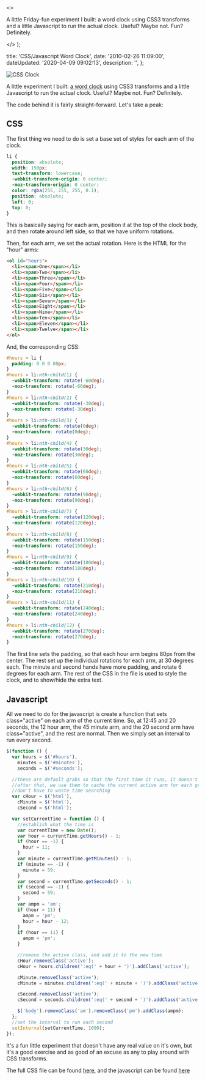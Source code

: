   <>
    <p>
      A little Friday-fun experiment I built&#58; a word clock using CSS3
      transforms and a little Javascript to run the actual clock. Useful? Maybe
      not. Fun? Definitely.
    </p>
  </>
);


  title: 'CSS/Javascript Word Clock',
  date: '2010-02-26 11:09:00',
  dateUpdated: '2020-04-09 09:02:13',
  description: '',
};

<img src="/images/uploads/clock2.png" class="insetRight" alt="CSS Clock" />

A little experiment I built: [a word clock](http://danieltott.github.io/CSS3-clock/) using CSS3 transforms and a little Javascript to run the actual clock. Useful? Maybe not. Fun? Definitely.

The code behind it is fairly straight-forward. Let's take a peak:

## CSS

The first thing we need to do is set a base set of styles for each arm of the clock.

```css
li {
  position: absolute;
  width: 150px;
  text-transform: lowercase;
  -webkit-transform-origin: 0 center;
  -moz-transform-origin: 0 center;
  color: rgba(255, 255, 255, 0.1);
  position: absolute;
  left: 0;
  top: 0;
}
```

This is basically saying for each arm, position it at the top of the clock body, and then rotate around left side, so that we have uniform rotations.

Then, for each arm, we set the actual rotation. Here is the HTML for the "hour" arms:

```html
<ol id="hours">
  <li><span>One</span></li>
  <li><span>Two</span></li>
  <li><span>Three</span></li>
  <li><span>Four</span></li>
  <li><span>Five</span></li>
  <li><span>Six</span></li>
  <li><span>Seven</span></li>
  <li><span>Eight</span></li>
  <li><span>Nine</span></li>
  <li><span>Ten</span></li>
  <li><span>Eleven</span></li>
  <li><span>Twelve</span></li>
</ol>
```

And, the corresponding CSS:

```css
#hours > li {
  padding: 0 0 0 80px;
}
#hours > li:nth-child(1) {
  -webkit-transform: rotate(-60deg);
  -moz-transform: rotate(-60deg);
}
#hours > li:nth-child(2) {
  -webkit-transform: rotate(-30deg);
  -moz-transform: rotate(-30deg);
}
#hours > li:nth-child(3) {
  -webkit-transform: rotate(0deg);
  -moz-transform: rotate(0deg);
}
#hours > li:nth-child(4) {
  -webkit-transform: rotate(30deg);
  -moz-transform: rotate(30deg);
}
#hours > li:nth-child(5) {
  -webkit-transform: rotate(60deg);
  -moz-transform: rotate(60deg);
}
#hours > li:nth-child(6) {
  -webkit-transform: rotate(90deg);
  -moz-transform: rotate(90deg);
}
#hours > li:nth-child(7) {
  -webkit-transform: rotate(120deg);
  -moz-transform: rotate(120deg);
}
#hours > li:nth-child(8) {
  -webkit-transform: rotate(150deg);
  -moz-transform: rotate(150deg);
}
#hours > li:nth-child(9) {
  -webkit-transform: rotate(180deg);
  -moz-transform: rotate(180deg);
}
#hours > li:nth-child(10) {
  -webkit-transform: rotate(210deg);
  -moz-transform: rotate(210deg);
}
#hours > li:nth-child(11) {
  -webkit-transform: rotate(240deg);
  -moz-transform: rotate(240deg);
}
#hours > li:nth-child(12) {
  -webkit-transform: rotate(270deg);
  -moz-transform: rotate(270deg);
}
```

The first line sets the padding, so that each hour arm begins 80px from the center. The rest set up the individual rotations for each arm, at 30 degrees each. The minute and second hands have more padding, and rotate 6 degrees for each arm. The rest of the CSS in the file is used to style the clock, and to show/hide the extra text.

## Javascript

All we need to do for the javascript is create a function that sets class="active" on each arm of the current time. So, at 12:45 and 20 seconds, the 12 hour arm, the 45 minute arm, and the 20 second arm have class="active", and the rest are normal. Then we simply set an interval to run every second.

```javascript
$(function () {
  var hours = $('#hours'),
    minutes = $('#minutes'),
    seconds = $('#seconds');

  //these are default grabs so that the first time it runs, it doesn't throw an error
  //after that, we use them to cache the current active arm for each group, so that we
  //don't have to waste time searching
  var cHour = $('html'),
    cMinute = $('html'),
    cSecond = $('html');

  var setCurrentTime = function () {
    //establish what the time is
    var currentTime = new Date();
    var hour = currentTime.getHours() - 1;
    if (hour == -1) {
      hour = 11;
    }
    var minute = currentTime.getMinutes() - 1;
    if (minute == -1) {
      minute = 59;
    }
    var second = currentTime.getSeconds() - 1;
    if (second == -1) {
      second = 59;
    }
    var ampm = 'am';
    if (hour > 11) {
      ampm = 'pm';
      hour = hour - 12;
    }
    if (hour == 11) {
      ampm = 'pm';
    }

    //remove the active class, and add it to the new time
    cHour.removeClass('active');
    cHour = hours.children(':eq(' + hour + ')').addClass('active');

    cMinute.removeClass('active');
    cMinute = minutes.children(':eq(' + minute + ')').addClass('active');

    cSecond.removeClass('active');
    cSecond = seconds.children(':eq(' + second + ')').addClass('active');

    $('body').removeClass('am').removeClass('pm').addClass(ampm);
  };
  //set the interval to run each second
  setInterval(setCurrentTime, 1000);
});
```

It's a fun little experiment that doesn't have any real value on it's own, but it's a good exercise and as good of an excuse as any to play around with CSS transforms.

The full CSS file can be found [here](http://danieltott.github.io/CSS3-clock/clock.css), and the javascript can be found [here](http://danieltott.github.io/CSS3-clock/clock.js)
